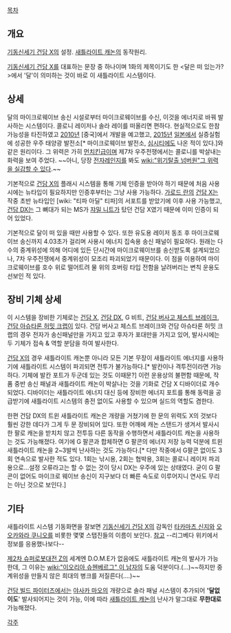 [[목차]]

== 개요 ==
[[기동신세기 건담 X]]의 설정. [[새틀라이트 캐논]]의 동작원리.
 
[[기동신세기 건담 X]]를 대표하는 문장 중 하나이며 1화의 제목이기도 한 <달은 떠 있는가?>에서 '달'이 의미하는 것이 바로 이 새틀라이트 시스템이다.

== 상세 ==
달의 마이크로웨이브 송신 시설로부터 마이크로웨이브를 수신, 이것을 에너지로 바꿔 발사하는 시스템이다. 콜로니 레이저나 솔라 레이를 떠올리면 편하다. 현실적으로도 한참 가능성을 타진하였고 [[2010년]] [중국]에서 개발을 예고했고, [[2015년]] [[일본]]에서 실증실험에 성공한 우주 태양광 발전소[* 마이크로웨이브 발전소, [[심시티]]에도 나온 적이 있다.]와 같은 원리이다. 그 위력은 가히 [[먼치킨]]급이며 제7차 우주전쟁에서는 콜로니를 박살내는 화력을 보여 주었다. ~~아니, 당장 [[전자레인지]]를 봐도 [[wiki:"위기탈출 넘버원"그 위력을 실감할 수 있다]].~~

기본적으로 [[건담 X]]의 플래시 시스템을 통해 기체 인증을 받아야 하기 때문에 처음 사용시에는 뉴타입이 필요하지만 인증후부터는 그냥 사용 가능하다. [[가로드 란]]의 [[건담 X]]는 작중 초반 뉴타입인 [wiki: "티파 아딜" 티파]의 서포트를 받았기에 이후 사용 가능했고, [[건담 DX]]는 그 뼈대가 되는 MS가 [[쟈밀 니트]]가 탔던 건담 X였기 때문에 이미 인증이 되어 있었다.

기본적으로 달이 떠 있을 때만 사용할 수 있다. 또한 유도용 레이저 동조 후 마이크로웨이브 송신까지 4.03초가 걸리며 사용시 에너지 집속용 송신 패널이 필요하다. 원래는 다수의 중계위성에 의해 어디에 있든 단시간에 마이크로웨이브를 송신받도록 설계되었으나, 7차 우주전쟁에서 중계위성이 모조리 파괴되었기 때문이다. 이 점을 이용하여 마이크로웨이브를 호수 위로 떨어트려 물 위의 호버링 타입 전함을 날려버리는 변칙 운용도 선보인 적 있다. 

== 장비 기체 상세 ==
이 시스템을 장비한 기체로는 [[건담 X]], [[건담 DX]], G 비트, [[건담 버사고 체스트 브레이크]], [[건담 아슈타론 허밋 크랩]]이 있다. 건담 버사고 체스트 브레이크와 건담 아슈타론 허밋 크랩의 경우 전자가 송신패널만을 가지고 있고 후자가 포대만을 가지고 있어, 발사시에는 두 기체가 접속 & 역할 분담을 하여 발사한다.

[[건담 X]]의 경우 새틀라이트 캐논뿐 아니라 모든 기본 무장이 새틀라이트 에너지를 사용하기에 새틀라이트 시스템이 파괴되면 전투가 불가능하다.[* 발칸이나 격투전이라면 가능하다. 기체에 발칸 포트가 두군데 있는 것도 이때문?] 이런 운용상의 불편함 때문에, 작품 중반 송신 패널과 새틀라이트 캐논이 박살나는 것을 기화로 건담 X 디바이더로 개수되었다. 디바이더는 새틀라이트 에너지 대신 등에 장비한 에너지 포트를 통해 동력을 공급받기에 새틀라이트 시스템의 충전 없이도 사용할 수 있으며 실드의 역할도 겸한다.

한편 건담 DX의 트윈 새틀라이트 캐논은 개량을 거쳤기에 한 문의 위력도 X의 것보다 훨씬 강한 데다가 그게 두 문 장비되어 있다. 또한 어깨에 캐논 스탠드가 생겨서 발사시 한 팔로 캐논을 받치치 않고 전투등 다른 동작을 수행하면서 새틀라이트 캐논을 사용하는 것도 가능해졌다. 여기에 G 팔콘과 합체하면 G 팔콘의 에너지 저장 능력 덕분에 트윈 새틀라이트 캐논을 2~3발씩 난사하는 것도 가능하다.[* 다만 작중에서 G팔콘 없이도 3회 연속으로 발사한 적도 있다. 1회는 낚시용, 2회는 협박용, 3회는 콜로니 레이저 파괴용으로...설정 오류라고는 할 수 없는 것이 당시 DX는 우주에 있는 상태였다. 굳이 G 팔콘이 없어도 마이크로 웨이브 송신이 지구보다 더 빠른 속도로 이루어지니 연사도 무리는 아닌 것으로 보인다.]

== 기타 ==
새틀라이트 시스템 기동화면을 잘보면 [[기동신세기 건담 X]]의 감독인 [[타카마츠 신지]]와 [[오오카와라 쿠니오]]를 비롯한 몇몇 스탭진들의 이름이 보인다. [http://blog.naver.com/tldnjs9082/220003015563 참고] --리그베다 위키에서 정보를 응용했나보다--

[[제2차 슈퍼로봇대전 Z]]의 세계엔 D.O.M.E가 없음에도 새틀라이트 캐논의 발사가 가능한데, 그 이유는 [[wiki:"이오리아 슈헨베르그" 이 남자]]의 도움 덕분이다.(...)~~하지만 중계위성을 만들지 않은 희대의 병크를 저질른다(....)~~

[[건담 빌드 파이터즈]]에서는 [[야사카 마오]]의 개량으로 솔라 패널 시스템이 추가되어 ''''달없이도'''' 발사되어지는 것이 가능, 이에 따라 [[새틀라이트 캐논]]의 난사가 말그대로 '''무한대로''' 가능해졌다.

[[각주]]
